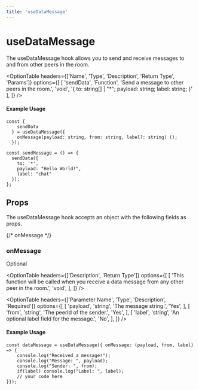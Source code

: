 ```yaml
---
title: 'useDataMessage'
---
```



# useDataMessage

The useDataMessage hook allows you to send and receive messages to and from other peers in the room.

<OptionTable
  headers={['Name', 'Type', 'Description', 'Return Type', 'Params']}
  options={[
    [
      'sendData',
      'Function',
      'Send a message to other peers in the room.',
      'void',
      '{ to: string[] | "*"; payload: string; label: string; }'
    ],
  ]}
/>

#### Example Usage

```tsx
const {
    sendData
  } = useDataMessage({
    onMessage(payload: string, from: string, label?: string) ();
  });

const sendMessage = () => {
  sendData({
    to: '*',
    payload: "Hello World!",
    label: "chat"
  });
};
```

## Props
The useDataMessage hook accepts an object with the following fields as props.

{/* onMessage */}
### <span className="font-mono font-semibold">onMessage</span>
<div className='w-20 mt-4'>
  <Pill>Optional</Pill>
</div>

<OptionTable
  headers={['Description', 'Return Type']}
  options={[
    [
      'This function will be called when you receive a data message from any other peer in the room.',
      'void',
    ],
  ]}
/>

<OptionTable
  headers={['Parameter Name', 'Type', 'Description', 'Required']}
  options={[
    [
      'payload',
      'string',
      'The message string.',
      'Yes',
    ],
    [
      'from',
      'string',
      'The peerId of the sender.',
      'Yes',
    ],
    [
      'label',
      'string',
      'An optional label field for the message.',
      'No',
    ],
  ]}
/>

#### Example Usage

```tsx
const dataMessage = useDataMessage({ onMessage: (payload, from, label) => {
	console.log("Received a message!");
	console.log("Message: ", payload);
    console.log("Sender: ", from);
    if(label) console.log("Label: ", label);
    // your code here
}});
```
